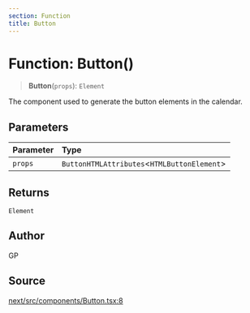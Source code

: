 ```yaml
---
section: Function
title: Button
---
```


# Function: Button()

> **Button**(`props`): `Element`

The component used to generate the button elements in the calendar.

## Parameters

| Parameter | Type |
| :------ | :------ |
| `props` | `ButtonHTMLAttributes`\<`HTMLButtonElement`\> |

## Returns

`Element`

## Author

GP

## Source

[next/src/components/Button.tsx:8](https://github.com/gpbl/react-day-picker/blob/a8bfa5451/next/src/components/Button.tsx#L8)
